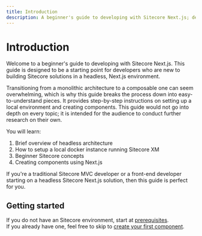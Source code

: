 ```yaml
---
title: Introduction
description: A beginner's guide to developing with Sitecore Next.js; designed to be a starting point to build Sitecore solutions in a headless, Next.js environment.
---
```

# Introduction
 
Welcome to a beginner's guide to developing with Sitecore Next.js. This guide is designed to be a starting point for developers who are new to building Sitecore solutions in a headless, Next.js environment.

Transitioning from a monolithic architecture to a composable one can seem overwhelming, which is why this guide breaks the process down into easy-to-understand pieces.
It provides step-by-step instructions on setting up a local environment and creating components. This guide would not go into depth on every topic; it is intended for the audience
to conduct further research on their own.

You will learn:
1. Brief overview of headless architecture
1. How to setup a local docker instance running Sitecore XM
1. Beginner Sitecore concepts
1. Creating components using Next.js

If you're a traditional Sitecore MVC developer or a front-end developer starting on a headless Sitecore Next.js solution, then this guide is perfect for you.

## Getting started

If you do not have an Sitecore environment, start at [prerequisites](/environment/prerequisites).  
If you already have one, feel free to skip to [create your first component](/build/create-your-first-nextjs-component).
